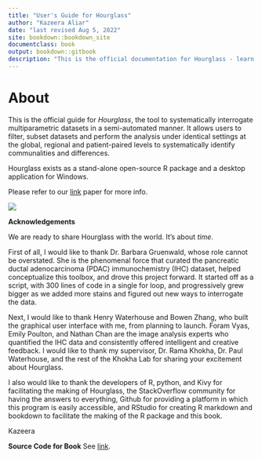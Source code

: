 ```yaml
--- 
title: "User's Guide for Hourglass"
author: "Kazeera Aliar"
date: "last revised Aug 5, 2022"
site: bookdown::bookdown_site
documentclass: book
output: bookdown::gitbook
description: "This is the official documentation for Hourglass - learn how to install and utilize the tool."
---
```


# About

This is the official guide for _Hourglass_, the tool to systematically interrogate multiparametric datasets in a semi-automated manner. It allows users to filter, subset  datasets and perform the analysis under identical settings at the global, regional and patient-paired levels to systematically identify communalities and differences. 

Hourglass exists as a stand-alone open-source R package and a desktop application for Windows. 
  
Please refer to our [link]() paper for more info.  

![](images/Hourglass_logo-removebg.png)

**Acknowledgements**

We are ready to share Hourglass with the world. It's about _time_.

First of all, I would like to thank Dr. Barbara Gruenwald, whose role cannot be overstated. She is the phenomenal force that curated the pancreatic ductal adenocarcinoma (PDAC) immunochemistry (IHC) dataset, helped conceptualize this toolbox, and drove this project forward. It started off as a script, with 300 lines of code in a single for loop, and progressively grew bigger as we added more stains and figured out new ways to interrogate the data. 

Next, I would like to thank Henry Waterhouse and Bowen Zhang, who built the graphical user interface with me, from planning to launch. Foram Vyas, Emily Poulton, and Nathan Chan are the image analysis experts who quantified the IHC data and consistently offered intelligent and creative feedback. I would like to thank my supervisor, Dr. Rama Khokha, Dr. Paul Waterhouse, and the rest of the Khokha Lab for sharing your excitement about Hourglass.

I also would like to thank the developers of R, python, and Kivy for facilitating the making of Hourglass, the StackOverflow community for having the answers to everything, Github for providing a platform in which this program is easily accessible, and RStudio for creating R markdown and bookdown to facilitate the making of the R package and this book. 

Kazeera


**Source Code for Book**
See [link](https://github.com/kazeera/Hourglass-book).

